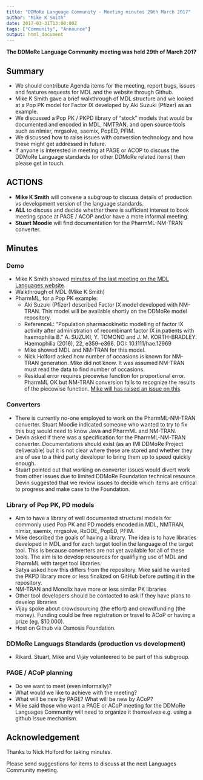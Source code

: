 ```yaml
---
title: "DDMoRe Language Community - Meeting minutes 29th March 2017"
author: "Mike K Smith"
date: 2017-03-31T13:00:00Z
tags: ["Community", "Announce"]
output: html_document
---
```


**The DDMoRe Language Community meeting was held 29th of March 2017** 
  
## Summary
  
  - We should contribute Agenda items for the meeting, report bugs, issues and
  features requests for MDL and the website through Github.
  - Mike K Smith gave a brief walkthrough of MDL structure and we looked at a 
  Pop PK model for Factor IX developed by Aki Suzuki (Pfizer) as an example.
  - We discussed a Pop PK / PKPD library of "stock" models that would be 
  documented and encoded in MDL, NMTRAN, and open source tools such as nlmixr,
  mrgsolve, saemix, PopED, PFIM.
  - We discussed how to raise issues with conversion technology and how these 
  might get addressed in future.
  - If anyone is interested in meeting at PAGE or ACOP to discuss the DDMoRe
  Language standards (or other DDMoRe related items) then please get in touch.

## ACTIONS
  
  - **Mike K Smith** will convene a subgroup to discuss details of production vs
  development version of the language standards.
  - **ALL** to discuss and decide whether there is sufficient interest to book
  meeting space at PAGE / ACOP and/or have a more informal meeting.
  - **Stuart Moodie** will find documentation for the PharmML-NM-TRAN converter.
  
## Minutes
  
### Demo 
  - Mike K Smith showed [minutes of the last meeting on the MDL Languages website](http://mdl.community/2017/03/08/language_community_minutes_20170222/).
  - Walkthrough of MDL (Mike K Smith)
  -	PharmML, for a Pop PK example: 
    - Aki Suzuki (Pfizer) described Factor IX model developed with NM-TRAN. 
    This model will be available shortly on the DDMoRe model repository.
    - ReferenceL: "Population pharmacokinetic modelling of factor IX activity 
    after administration of recombinant factor IX in patients with haemophilia B."
    A. SUZUKI, Y. TOMONO and J. M. KORTH-BRADLEY. 
    Haemophilia (2016), 22, e359–e366. DOI: 10.1111/hae.12969
    - Mike showed MDL and NM-TRAN for this model. 
    - Nick Holford asked how number of occasions is known for NM-TRAN generation. 
    Mike did not know. It was assumed NM-TRAN must read the data to find number 
    of occasions.
    - Residual error requires piecewise function for proportional error. 
  PharmML OK but NM-TRAN conversion fails to recognize the results of the 
  piecewise function. 
  [Mike will has raised an issue on this](https://github.com/ModelDefinitionLanguage/website/issues/18).

### Converters
  - There is currently no-one employed to work on the PharmML-NM-TRAN 
    converter. Stuart Moodie indicated someone who wanted to try to fix this bug
    would need to know Java and PharmML and NM-TRAN.
  - Devin asked if there was a specification for the PharmML-NM-TRAN converter.
  Documentations should exist (as an IMI DDMoRe Project deliverable) but it is 
  not clear where these are stored and whether they are of use to a third party
  developer to bring them up to speed quickly enough.
  - Stuart pointed out that working on converter issues would divert work from
    other issues due to limited DDMoRe Foundation technical resource. Devin 
    suggested that we review issues to decide which items are critical to 
    progress and make case to the Foundation.

### Library of Pop PK, PD models
  -	Aim to have a library of well documented structural models for commonly used 
  Pop PK and PD models encoded in MDL, NMTRAN, nlmixr, saemix, mrgsolve, RxODE, 
  PopED, PFIM.
  -	Mike described the goals of having a library. The idea is to have libraries 
  developed in MDL and for each target tool in the language of the target tool. 
  This is because converters are not yet available for all of these tools. 
  The aim is to develop resources for qualifiying use of MDL and PharmML with 
  target tool libraries.
  - Satya asked how this differs from the repository.  Mike said he wanted the 
  PKPD library more or less finalized on GitHub before putting it in the 
  repository.
  - NM-TRAN and Monolix have more or less similar PK libraries
  - Other tool developers should be contacted to ask if they have plans to 
  develop libraries
  - Vijay spoke about crowdsourcing (the effort) and crowdfunding (the money). 
  Funding could be free registration or travel to ACoP or having a prize 
  (eg. $10,000). 
  - Host on Github via Osmosis Foundation.

### DDMoRe Languags Standards (production vs development)
  - Rikard. Stuart, Mike and Vijay volunteered to be part of this subgroup.

### PAGE / ACoP planning
  - Do we want to meet (even informally)?
  - What would we like to achieve with the meeting?
  - What will be new by PAGE? What will be new by ACoP?
  - Mike said those who want a PAGE or ACoP meeting for the DDMoRe Languages 
  Community will need to organize it themselves e.g. using a github issue 
  mechanism.

## Acknowledgement
Thanks to Nick Holford for taking minutes.

Please send suggestions for items to discuss at the next Languages Community
meeting.
